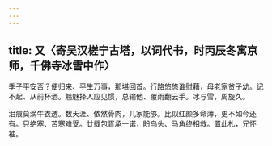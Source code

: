 ```yaml
---
---
---
```

title: 又〈寄吴汉槎宁古塔，以词代书，时丙辰冬寓京师，千佛寺冰雪中作〉
---



季子平安否？便归来、平生万事，那堪回首。行路悠悠谁慰藉，母老家贫子幼。记不起、从前杯酒。魑魅择人应见惯，总输他、覆雨翻云手。冰与雪，周旋久。

泪痕莫滴牛衣透。数天涯、依然骨肉，几家能够。比似红颜多命薄，更不如今还有。只绝塞、苦寒难受。廿载包胥承一诺，盼乌头、马角终相救。置此札，兄怀袖。
